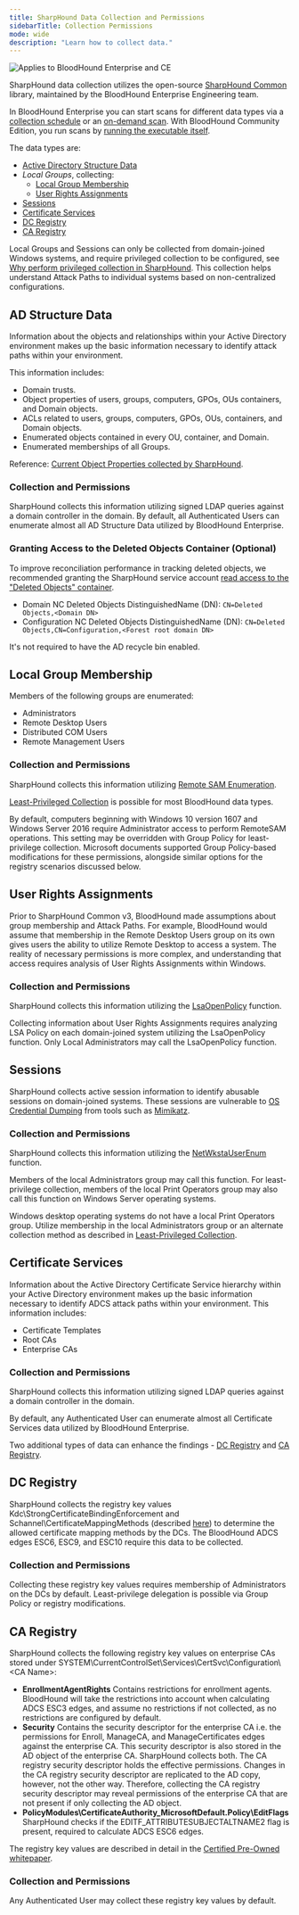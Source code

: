 ```yaml
---
title: SharpHound Data Collection and Permissions
sidebarTitle: Collection Permissions
mode: wide
description: "Learn how to collect data."
---
```


<img noZoom src="/assets/enterprise-AND-community-edition-pill-tag.svg" alt="Applies to BloodHound Enterprise and CE"/>

SharpHound data collection utilizes the open-source [SharpHound Common](https://github.com/SpecterOps/SharpHoundCommon) library, maintained by the BloodHound Enterprise Engineering team.

In BloodHound Enterprise you can start scans for different data types via a [collection schedule](/collect-data/enterprise-collection/collection-schedule) or an [on-demand scan](/collect-data/enterprise-collection/on-demand-scan).
With BloodHound Community Edition, you run scans by [running the executable itself](/collect-data/ce-collection/sharphound).

The data types are:

* [Active Directory Structure Data](/collect-data/permissions#ad-structure-data)
* _Local Groups_, collecting:
    * [Local Group Membership](/collect-data/permissions#local-group-membership)
    * [User Rights Assignments](/collect-data/permissions#user-rights-assignments)
* [Sessions](/collect-data/permissions#sessions)
* [Certificate Services](/collect-data/permissions#certificate-services)
* [DC Registry](/collect-data/permissions#dc-registry)
* [CA Registry](/collect-data/permissions#ca-registry)

Local Groups and Sessions can only be collected from domain-joined Windows systems, and require privileged collection to be configured, see [Why perform privileged collection in SharpHound](/collect-data/enterprise-collection/privileged-collection). This collection helps understand Attack Paths to individual systems based on non-centralized configurations.

## AD Structure Data

Information about the objects and relationships within your Active Directory environment makes up the basic information necessary to identify attack paths within your environment.

This information includes:

* Domain trusts.
* Object properties of users, groups, computers, GPOs, OUs containers, and Domain objects.
* ACLs related to users, groups, computers, GPOs, OUs, containers, and Domain objects.
* Enumerated objects contained in every OU, container, and Domain.
* Enumerated memberships of all Groups.

Reference: [Current Object Properties collected by SharpHound](https://github.com/SpecterOps/SharpHoundCommon/blob/68a68c6eab5375b46f975274b16ff1acdc35dc48/src/CommonLib/LdapQueries/CommonProperties.cs).

### Collection and Permissions

SharpHound collects this information utilizing signed LDAP queries against a domain controller in the domain. By default, all Authenticated Users can enumerate almost all AD Structure Data utilized by BloodHound Enterprise.

### Granting Access to the Deleted Objects Container (Optional)

To improve reconciliation performance in tracking deleted objects, we recommended granting the SharpHound service account [read access to the "Deleted Objects" container](https://learn.microsoft.com/en-us/troubleshoot/windows-server/identity/non-administrators-view-deleted-object-container).

* Domain NC Deleted Objects DistinguishedName (DN): `CN=Deleted Objects,<Domain DN>`
* Configuration NC Deleted Objects DistinguishedName (DN): `CN=Deleted Objects,CN=Configuration,<Forest root domain DN>`

It's not required to have the AD recycle bin enabled.

## Local Group Membership

Members of the following groups are enumerated:

* Administrators
* Remote Desktop Users
* Distributed COM Users
* Remote Management Users

### Collection and Permissions

SharpHound collects this information utilizing [Remote SAM Enumeration](https://learn.microsoft.com/en-us/windows/security/threat-protection/security-policy-settings/network-access-restrict-clients-allowed-to-make-remote-sam-calls).

<Note>[Least-Privileged Collection](/collect-data/enterprise-collection/least-privileged-collection) is possible for most BloodHound data types.</Note>

By default, computers beginning with Windows 10 version 1607 and Windows Server 2016 require Administrator access to perform RemoteSAM operations. This setting may be overridden with Group Policy for least-privilege collection. Microsoft documents supported Group Policy-based modifications for these permissions, alongside similar options for the registry scenarios discussed below.

## User Rights Assignments

Prior to SharpHound Common v3, BloodHound made assumptions about group membership and Attack Paths. For example, BloodHound would assume that membership in the Remote Desktop Users group on its own gives users the ability to utilize Remote Desktop to access a system. The reality of necessary permissions is more complex, and understanding that access requires analysis of User Rights Assignments within Windows.

### Collection and Permissions

SharpHound collects this information utilizing the [LsaOpenPolicy](https://learn.microsoft.com/en-us/windows/win32/api/ntsecapi/nf-ntsecapi-lsaopenpolicy) function.

Collecting information about User Rights Assignments requires analyzing LSA Policy on each domain-joined system utilizing the LsaOpenPolicy function. Only Local Administrators may call the LsaOpenPolicy function.

## Sessions

SharpHound collects active session information to identify abusable sessions on domain-joined systems. These sessions are vulnerable to [OS Credential Dumping](https://attack.mitre.org/techniques/T1003/001/) from tools such as [Mimikatz](https://github.com/ParrotSec/mimikatz).

### Collection and Permissions

SharpHound collects this information utilizing the [NetWkstaUserEnum](https://learn.microsoft.com/en-us/windows/win32/api/lmwksta/nf-lmwksta-netwkstauserenum) function.

Members of the local Administrators group may call this function. For least-privilege collection, members of the local Print Operators group may also call this function on Windows Server operating systems.

<Note> Windows desktop operating systems do not have a local Print Operators group. Utilize membership in the local Administrators group or an alternate collection method as described in [Least-Privileged Collection](/collect-data/enterprise-collection/least-privileged-collection#sessions).</Note>

## Certificate Services

Information about the Active Directory Certificate Service hierarchy within your Active Directory environment makes up the basic information necessary to identify ADCS attack paths within your environment. This information includes:

* Certificate Templates
* Root CAs
* Enterprise CAs

### Collection and Permissions

SharpHound collects this information utilizing signed LDAP queries against a domain controller in the domain.

By default, any Authenticated User can enumerate almost all Certificate Services data utilized by BloodHound Enterprise.

Two additional types of data can enhance the findings - [DC Registry](/collect-data/permissions#dc-registry) and [CA Registry](/collect-data/permissions#ca-registry).

## DC Registry

SharpHound collects the registry key values Kdc\\StrongCertificateBindingEnforcement and Schannel\\CertificateMappingMethods (described [here](https://support.microsoft.com/en-us/topic/kb5014754-certificate-based-authentication-changes-on-windows-domain-controllers-ad2c23b0-15d8-4340-a468-4d4f3b188f16)) to determine the allowed certificate mapping methods by the DCs. The BloodHound ADCS edges ESC6, ESC9, and ESC10 require this data to be collected.

### Collection and Permissions

Collecting these registry key values requires membership of Administrators on the DCs by default. Least-privilege delegation is possible via Group Policy or registry modifications.

## CA Registry

SharpHound collects the following registry key values on enterprise CAs stored under SYSTEM\\CurrentControlSet\\Services\\CertSvc\\Configuration\\&lt;CA Name&gt;:

* **EnrollmentAgentRights**
    Contains restrictions for enrollment agents. BloodHound will take the restrictions into account when calculating ADCS ESC3 edges, and assume no restrictions if not collected, as no restrictions are configured by default.
* **Security**
    Contains the security descriptor for the enterprise CA i.e. the permissions for Enroll, ManageCA, and ManageCertificates edges against the enterprise CA. This security descriptor is also stored in the AD object of the enterprise CA. SharpHound collects both. The CA registry security descriptor holds the effective permissions. Changes in the CA registry security descriptor are replicated to the AD copy, however, not the other way. Therefore, collecting the CA registry security descriptor may reveal permissions of the enterprise CA that are not present if only collecting the AD object.
* **PolicyModules\\CertificateAuthority_MicrosoftDefault.Policy\\EditFlags**
    SharpHound checks if the EDITF_ATTRIBUTESUBJECTALTNAME2 flag is present, required to calculate ADCS ESC6 edges.

The registry key values are described in detail in the [Certified Pre-Owned whitepaper](https://specterops.io/wp-content/uploads/sites/3/2022/06/Certified_Pre-Owned.pdf).

### Collection and Permissions

Any Authenticated User may collect these registry key values by default.

